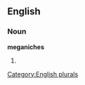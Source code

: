 ==English==

===Noun===
'''meganiches'''

# {{plural of|[[meganiche]]}}

[[Category:English plurals]]